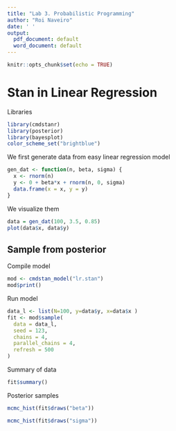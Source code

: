 ```yaml
---
title: "Lab 3. Probabilistic Programming"
author: "Roi Naveiro"
date: ' '
output:
  pdf_document: default
  word_document: default
---
```


```r
knitr::opts_chunk$set(echo = TRUE)
```



# Stan in Linear Regression

Libraries
```r
library(cmdstanr)
library(posterior)
library(bayesplot)
color_scheme_set("brightblue")
```

We first generate data from easy linear regression model 

```r
gen_dat <- function(n, beta, sigma) {
  x <- rnorm(n)
  y <- 0 + beta*x + rnorm(n, 0, sigma)
  data.frame(x = x, y = y)
}
```

We visualize them
```r
data = gen_dat(100, 3.5, 0.85)
plot(data$x, data$y)
```

## Sample from posterior

Compile model
```r
mod <- cmdstan_model("lr.stan")
mod$print()
```

Run model
```r
data_l <- list(N=100, y=data$y, x=data$x )
fit <- mod$sample(
  data = data_l,
  seed = 123,
  chains = 4,
  parallel_chains = 4,
  refresh = 500
)
```

Summary of data
```r
fit$summary()
```


Posterior samples
```r
mcmc_hist(fit$draws("beta"))
```

```r
mcmc_hist(fit$draws("sigma"))
```